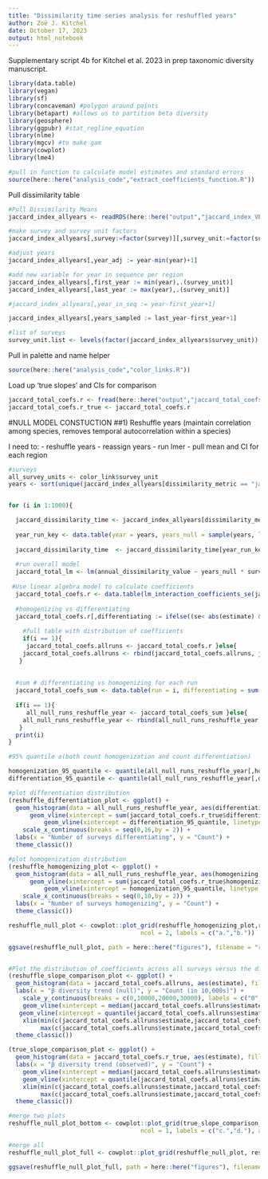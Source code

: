 ```yaml
---
title: "Dissimilarity time series analysis for reshuffled years"
author: Zoë J. Kitchel
date: October 17, 2023
output: html_notebook
---
```


Supplementary script 4b for Kitchel et al. 2023 in prep taxonomic diversity manuscript.

```r
library(data.table)
library(vegan)
library(sf)
library(concaveman) #polygon around points
library(betapart) #allows us to partition beta diversity
library(geosphere)
library(ggpubr) #stat_regline_equation
library(nlme)
library(mgcv) #to make gam
library(cowplot)
library(lme4)

#pull in function to calculate model estimates and standard errors
source(here::here("analysis_code","extract_coefficients_function.R"))

```

Pull dissimilarity table
```r
#Pull Dissimilarity Means
jaccard_index_allyears <- readRDS(here::here("output","jaccard_index_VEGAN", "jaccard_index_allyears.rds"))

#make survey and survey unit factors
jaccard_index_allyears[,survey:=factor(survey)][,survey_unit:=factor(survey_unit)]

#adjust years
jaccard_index_allyears[,year_adj := year-min(year)+1]

#add new variable for year in sequence per region
jaccard_index_allyears[,first_year := min(year),.(survey_unit)]
jaccard_index_allyears[,last_year := max(year),.(survey_unit)]

#jaccard_index_allyears[,year_in_seq := year-first_year+1]

jaccard_index_allyears[,years_sampled := last_year-first_year+1]

#list of surveys
survey_unit.list <- levels(factor(jaccard_index_allyears$survey_unit))


```
 
 Pull in palette and name helper
```r
source(here::here("analysis_code","color_links.R"))
```

Load up 'true slopes' and CIs for comparison
```r

jaccard_total_coefs.r <- fread(here::here("output","jaccard_total_coefs.r.csv"))
jaccard_total_coefs.r_true <- jaccard_total_coefs.r
```


#NULL MODEL CONSTUCTION
##1) Reshuffle years (maintain correlation among species, removes temporal autocorrelation within a species)

I need to:
- reshuffle years
- reassign years
- run lmer
- pull mean and CI for each region
```r
#surveys
all_survey_units <- color_link$survey_unit
years <- sort(unique(jaccard_index_allyears[dissimilarity_metric == "jaccard_dissimilarity_index_binary",]$year))


for (i in 1:1000){

  jaccard_dissimilarity_time <- jaccard_index_allyears[dissimilarity_metric == "jaccard_dissimilarity_index_binary",.(survey_unit, year, year_adj, annual_dissimilarity_value)]
  
  year_run_key <- data.table(year = years, years_null = sample(years, length(years), replace = F))
  
  jaccard_dissimilarity_time  <- jaccard_dissimilarity_time[year_run_key, on = "year"]
  
  #run overall model
  jaccard_total_lm <- lm(annual_dissimilarity_value ~ years_null * survey_unit,data = jaccard_dissimilarity_time)
    
 #Use linear algebra model to calculate coefficients
  jaccard_total_coefs.r <- data.table(lm_interaction_coefficients_se(jaccard_total_lm))
    
  #homogenizing vs differentiating
  jaccard_total_coefs.r[,differentiating := ifelse((se< abs(estimate) & estimate > 0),1,0)][,homogenizing := ifelse((se< abs(estimate) & estimate < 0),1,0)]
  
    #full table with distribution of coefficients
    if(i == 1){
     jaccard_total_coefs.allruns <- jaccard_total_coefs.r }else{
    jaccard_total_coefs.allruns <- rbind(jaccard_total_coefs.allruns, jaccard_total_coefs.r)
   }
  
  
  #sum # differentiating vs homogenizing for each run
  jaccard_total_coefs_sum <- data.table(run = i, differentiating = sum(  jaccard_total_coefs.r$differentiating), homogenizing = sum(  jaccard_total_coefs.r$homogenizing))
  
  if(i == 1){
     all_null_runs_reshuffle_year <- jaccard_total_coefs_sum }else{
    all_null_runs_reshuffle_year <- rbind(all_null_runs_reshuffle_year, jaccard_total_coefs_sum)
   }
  print(i)
}

#95% quantile o(both count homogenization and count differentiation)

homogenization_95_quantile <- quantile(all_null_runs_reshuffle_year[,homogenizing], 0.95)
differentiation_95_quantile <- quantile(all_null_runs_reshuffle_year[,differentiating], 0.95)

#plot differentiation distribution
(reshuffle_differentiation_plot <- ggplot() +
  geom_histogram(data = all_null_runs_reshuffle_year, aes(differentiating), binwidth = 1) +
      geom_vline(xintercept = sum(jaccard_total_coefs.r_true$differentiating), color = "red") +
          geom_vline(xintercept = differentiation_95_quantile, linetype = "dashed") +
    scale_x_continuous(breaks = seq(0,16,by = 2)) +
  labs(x = "Number of surveys differentiating", y = "Count") +
  theme_classic())

#plot homogenization distribution
(reshuffle_homogenizing_plot <- ggplot() +
  geom_histogram(data = all_null_runs_reshuffle_year, aes(homogenizing), binwidth = 1) +
      geom_vline(xintercept = sum(jaccard_total_coefs.r_true$homogenizing), color = "red") +
          geom_vline(xintercept = homogenization_95_quantile, linetype = "dashed") +
    scale_x_continuous(breaks = seq(0,10,by = 2)) +
  labs(x = "Number of surveys homogenizing", y = "Count") +
  theme_classic())

reshuffle_null_plot <- cowplot::plot_grid(reshuffle_homogenizing_plot,reshuffle_differentiation_plot, 
                                     ncol = 2, labels = c("a.","b."))

ggsave(reshuffle_null_plot, path = here::here("figures"), filename = "reshuffle_null_plot.jpg", width = 6.5, height = 3)


#Plot the distribution of coefficients across all surveys versus the distribution of true coefficients
(reshuffle_slope_comparison_plot <- ggplot() +
  geom_histogram(data = jaccard_total_coefs.allruns, aes(estimate), fill = "#595959", binwidth = 0.001) +
  labs(x = "β diversity trend (null)", y = "Count (in 10,000s)") +
    scale_y_continuous(breaks = c(0,10000,20000,30000), labels = c("0","1","2","3")) +
    geom_vline(xintercept = median(jaccard_total_coefs.allruns$estimate)) +
   geom_vline(xintercept = quantile(jaccard_total_coefs.allruns$estimate, c(0.025,0.975)), linetype = "dashed") +
    xlim(min(c(jaccard_total_coefs.allruns$estimate,jaccard_total_coefs.r_true$estimate))-0.0035,
         max(c(jaccard_total_coefs.allruns$estimate,jaccard_total_coefs.r_true$estimate))+0.003) +
  theme_classic())

(true_slope_comparison_plot <- ggplot() +
  geom_histogram(data = jaccard_total_coefs.r_true, aes(estimate), fill = "#595959", binwidth = 0.001) +
  labs(x = "β diversity trend (observed)", y = "Count") +
    geom_vline(xintercept = median(jaccard_total_coefs.allruns$estimate)) +
    geom_vline(xintercept = quantile(jaccard_total_coefs.allruns$estimate, c(0.025,0.975)), linetype = "dashed") +
    xlim(min(c(jaccard_total_coefs.allruns$estimate,jaccard_total_coefs.r_true$estimate))-0.003,
         max(c(jaccard_total_coefs.allruns$estimate,jaccard_total_coefs.r_true$estimate))+0.003) +
  theme_classic())

#merge two plots
reshuffle_null_plot_bottom <- cowplot::plot_grid(true_slope_comparison_plot,reshuffle_slope_comparison_plot, 
                                     ncol = 1, labels = c("c.","d."), align = "h")

#merge all
reshuffle_null_plot_full <- cowplot::plot_grid(reshuffle_null_plot, reshuffle_null_plot_bottom, ncol = 1, rel_heights = c(1,2))

ggsave(reshuffle_null_plot_full, path = here::here("figures"), filename = "reshuffle_null_plot_full.jpg", width = 6.5, height = 6.5)


```
